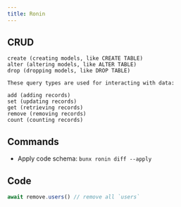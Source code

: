 ```yaml
---
title: Ronin
---
```


## CRUD

```
create (creating models, like CREATE TABLE)
alter (altering models, like ALTER TABLE)
drop (dropping models, like DROP TABLE)

These query types are used for interacting with data:

add (adding records)
set (updating records)
get (retrieving records)
remove (removing records)
count (counting records)
```

## Commands

- Apply code schema: `bunx ronin diff --apply`

## Code

```js
await remove.users() // remove all `users`
```
